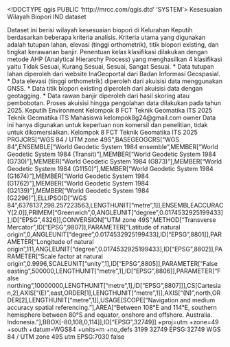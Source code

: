 <!DOCTYPE qgis PUBLIC 'http://mrcc.com/qgis.dtd' 'SYSTEM'>
<qgis version="3.40.7-Bratislava">
  <identifier>Kesesuaian Wilayah Biopori</identifier>
  <parentidentifier></parentidentifier>
  <language>IND</language>
  <type>dataset</type>
  <title>Kesesuaian Wilayah Biopori Kelurahan Keputih</title>
  <abstract>Dataset ini berisi wilayah kesesuaian biopori di Kelurahan Keputih berdasarkan beberapa kriteria analisis. Kriteria utama yang digunakan adalah tutupan lahan, elevasi (tinggi orthometrik), titik biopori existing, dan tingkat kerawanan banjir. Penentuan kelas klasifikasi dilakukan dengan metode AHP (Analytical Hierarchy Process) yang menghasilkan 4 klasifikasi yaitu Tidak Sesuai, Kurang Sesuai, Sesuai, Sangat Sesuai. 
* Data tutupan lahan diperoleh dari website InaGeoportal dari Badan Informasi Geospasial. 
* Data elevasi (tinggi orthometrik) diperoleh dari akuisisi data menggunakan GNSS. 
* Data titik biopori existing diperoleh dari akuisisi data dengan geotagging. 
* Data rawan banjir diperoleh dari hasil skoring atau pembobotan. 
Proses akuisisi hingga pengolahan data dilakukan pada tahun 2025.</abstract>
  <keywords vocabulary="Topik">
    <keyword>Keputih</keyword>
  </keywords>
  <keywords vocabulary="gmd:topicCategory">
    <keyword>Environment</keyword>
  </keywords>
  <contact>
    <name>Kelompok 8 FCT Teknik Geomatika ITS 2025</name>
    <organization>Teknik Geomatika ITS</organization>
    <position>Mahasiswa</position>
    <voice></voice>
    <fax></fax>
    <email>kelompok8g24@gmail.com</email>
    <role>owner</role>
  </contact>
  <links>
    <link size="" mimeType="" name="WebGIS" format="" description="WebGIS ini berisi peta kesesuaian dan titik rekomendasi biopori di Kelurahan Keputih beserta parameter yang digunakan untuk klasifikasinya." type="information" url="https://porimap.my.id/"/>
  </links>
  <dates>
    <date type="Created" value="2025-06-21T17:23:57"/>
    <date type="Published" value="2025-06-21T17:24:04"/>
  </dates>
  <fees></fees>
  <constraints type="use">Data ini hanya digunakan untuk keperluan non komersil dan penelitian, tidak untuk dikomersialkan. </constraints>
  <rights>Kelompok 8 FCT Teknik Geomatika ITS 2025</rights>
  <encoding></encoding>
  <crs>
    <spatialrefsys nativeFormat="Wkt">
      <wkt>PROJCRS["WGS 84 / UTM zone 49S",BASEGEOGCRS["WGS 84",ENSEMBLE["World Geodetic System 1984 ensemble",MEMBER["World Geodetic System 1984 (Transit)"],MEMBER["World Geodetic System 1984 (G730)"],MEMBER["World Geodetic System 1984 (G873)"],MEMBER["World Geodetic System 1984 (G1150)"],MEMBER["World Geodetic System 1984 (G1674)"],MEMBER["World Geodetic System 1984 (G1762)"],MEMBER["World Geodetic System 1984 (G2139)"],MEMBER["World Geodetic System 1984 (G2296)"],ELLIPSOID["WGS 84",6378137,298.257223563,LENGTHUNIT["metre",1]],ENSEMBLEACCURACY[2.0]],PRIMEM["Greenwich",0,ANGLEUNIT["degree",0.0174532925199433]],ID["EPSG",4326]],CONVERSION["UTM zone 49S",METHOD["Transverse Mercator",ID["EPSG",9807]],PARAMETER["Latitude of natural origin",0,ANGLEUNIT["degree",0.0174532925199433],ID["EPSG",8801]],PARAMETER["Longitude of natural origin",111,ANGLEUNIT["degree",0.0174532925199433],ID["EPSG",8802]],PARAMETER["Scale factor at natural origin",0.9996,SCALEUNIT["unity",1],ID["EPSG",8805]],PARAMETER["False easting",500000,LENGTHUNIT["metre",1],ID["EPSG",8806]],PARAMETER["False northing",10000000,LENGTHUNIT["metre",1],ID["EPSG",8807]]],CS[Cartesian,2],AXIS["(E)",east,ORDER[1],LENGTHUNIT["metre",1]],AXIS["(N)",north,ORDER[2],LENGTHUNIT["metre",1]],USAGE[SCOPE["Navigation and medium accuracy spatial referencing."],AREA["Between 108°E and 114°E, southern hemisphere between 80°S and equator, onshore and offshore. Australia. Indonesia."],BBOX[-80,108,0,114]],ID["EPSG",32749]]</wkt>
      <proj4>+proj=utm +zone=49 +south +datum=WGS84 +units=m +no_defs</proj4>
      <srsid>3199</srsid>
      <srid>32749</srid>
      <authid>EPSG:32749</authid>
      <description>WGS 84 / UTM zone 49S</description>
      <projectionacronym>utm</projectionacronym>
      <ellipsoidacronym>EPSG:7030</ellipsoidacronym>
      <geographicflag>false</geographicflag>
    </spatialrefsys>
  </crs>
  <extent>
    <spatial maxz="0" maxx="-179769313486231570814527423731704356798070567525844996598917476803157260780028538760589558632766878171540458953514382464234321326889464182768467546703537516986049910576551282076245490090389328944075868508455133942304583236903222948165808559332123348274797826204144723168738177180919299881250404026184124858368" maxy="-179769313486231570814527423731704356798070567525844996598917476803157260780028538760589558632766878171540458953514382464234321326889464182768467546703537516986049910576551282076245490090389328944075868508455133942304583236903222948165808559332123348274797826204144723168738177180919299881250404026184124858368" miny="179769313486231570814527423731704356798070567525844996598917476803157260780028538760589558632766878171540458953514382464234321326889464182768467546703537516986049910576551282076245490090389328944075868508455133942304583236903222948165808559332123348274797826204144723168738177180919299881250404026184124858368" dimensions="2" minx="179769313486231570814527423731704356798070567525844996598917476803157260780028538760589558632766878171540458953514382464234321326889464182768467546703537516986049910576551282076245490090389328944075868508455133942304583236903222948165808559332123348274797826204144723168738177180919299881250404026184124858368" minz="0" crs="EPSG:32749"/>
    <temporal>
      <period>
        <start></start>
        <end></end>
      </period>
    </temporal>
  </extent>
</qgis>
